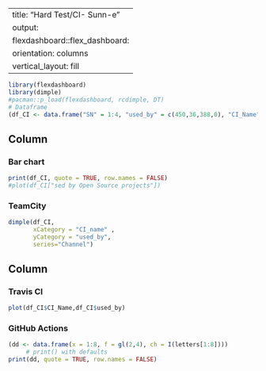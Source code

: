 
---
title: "Hard Test/CI- Sunn-e"
output: 
  flexdashboard::flex_dashboard:
    orientation: columns
    vertical_layout: fill
---







```r
library(flexdashboard)
library(dimple)
#pacman::p_load(flexdashboard, rcdimple, DT)
# Dataframe
(df_CI <- data.frame("SN" = 1:4, "used_by" = c(450,36,388,0), "CI_Name" = c("Jenkins","TeamCity","Travis CI", "GitHub Actions")))
```



Column {data-width=350}
-----------------------------------------------------------------------

### Bar chart

```r
print(df_CI, quote = TRUE, row.names = FALSE)
#plot(df_CI["sed by Open Source projects"])

```
### TeamCity

```r

dimple(df_CI,
       xCategory = "CI_name" ,
       yCategory = "used_by",
       series="Channel")

```

Column {data-width=350}
-----------------------------------------------------------------------

### Travis CI

```r
plot(df_CI$CI_Name,df_CI$used_by)

```

### GitHub Actions

```r
(dd <- data.frame(x = 1:8, f = gl(2,4), ch = I(letters[1:8])))
     # print() with defaults
print(dd, quote = TRUE, row.names = FALSE)

```
